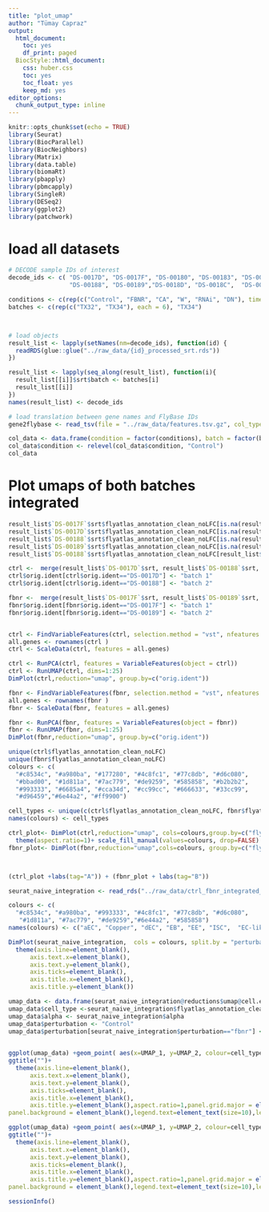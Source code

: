 ```yaml
---
title: "plot_umap"
author: "Tümay Capraz"
output:
  html_document:
    toc: yes
    df_print: paged
  BiocStyle::html_document:
    css: huber.css
    toc: yes
    toc_float: yes
    keep_md: yes
editor_options: 
  chunk_output_type: inline
---
```


```r
knitr::opts_chunk$set(echo = TRUE)
library(Seurat)
library(BiocParallel)
library(BiocNeighbors)
library(Matrix)
library(data.table)
library(biomaRt)
library(pbapply)
library(pbmcapply)
library(SingleR)
library(DESeq2)
library(ggplot2)
library(patchwork)
```


# load all datasets

```r

# DECODE sample IDs of interest
decode_ids <- c( "DS-0017D", "DS-0017F", "DS-00180", "DS-00183", "DS-00182","DS-00181",
                 "DS-00188", "DS-00189","DS-0018D", "DS-0018C",  "DS-0018B", "DS-0018A", "DS-0018E")

conditions <- c(rep(c("Control", "FBNR", "CA", "W", "RNAi", "DN"), times = 2), "arm_CA")
batches <- c(rep(c("TX32", "TX34"), each = 6), "TX34")               



# load objects
result_list <- lapply(setNames(nm=decode_ids), function(id) {
  readRDS(glue::glue("../raw_data/{id}_processed_srt.rds"))
})

result_list <- lapply(seq_along(result_list), function(i){
  result_list[[i]]$srt$batch <- batches[i]
  result_list[[i]]
})
names(result_list) <- decode_ids

# load translation between gene names and FlyBase IDs
gene2flybase <- read_tsv(file = "../raw_data/features.tsv.gz", col_types = "cc_", col_names = c("FlyBaseID", "Name"))

col_data <- data.frame(condition = factor(conditions), batch = factor(batches), row.names = decode_ids)
col_data$condition <- relevel(col_data$condition, "Control")
col_data
```

# Plot umaps of both batches integrated

```r
result_list$`DS-0017F`$srt$flyatlas_annotation_clean_noLFC[is.na(result_list$`DS-0017F`$srt$flyatlas_annotation_clean_noLFC)] <- "unk"
result_list$`DS-0017D`$srt$flyatlas_annotation_clean_noLFC[is.na(result_list$`DS-0017D`$srt$flyatlas_annotation_clean_noLFC)] <- "unk"
result_list$`DS-00188`$srt$flyatlas_annotation_clean_noLFC[is.na(result_list$`DS-00188`$srt$flyatlas_annotation_clean_noLFC)] <- "unk"
result_list$`DS-00189`$srt$flyatlas_annotation_clean_noLFC[is.na(result_list$`DS-00189`$srt$flyatlas_annotation_clean_noLFC)] <- "unk"
result_list$`DS-00188`$srt$flyatlas_annotation_clean_noLFC[result_list$`DS-00188`$srt$flyatlas_annotation_clean_noLFC =="unannotated"] <- "unk"

ctrl <-  merge(result_list$`DS-0017D`$srt, result_list$`DS-00188`$srt, merge.data=TRUE)
ctrl$orig.ident[ctrl$orig.ident=="DS-0017D"] <- "batch 1"
ctrl$orig.ident[ctrl$orig.ident=="DS-00188"] <- "batch 2"

fbnr <-  merge(result_list$`DS-0017F`$srt, result_list$`DS-00189`$srt, merge.data=TRUE)
fbnr$orig.ident[fbnr$orig.ident=="DS-0017F"] <- "batch 1"
fbnr$orig.ident[fbnr$orig.ident=="DS-00189"] <- "batch 2"


ctrl <- FindVariableFeatures(ctrl, selection.method = "vst", nfeatures = 2000)
all.genes <- rownames(ctrl )
ctrl <- ScaleData(ctrl, features = all.genes)

ctrl <- RunPCA(ctrl, features = VariableFeatures(object = ctrl))
ctrl <- RunUMAP(ctrl, dims=1:25)
DimPlot(ctrl,reduction="umap", group.by=c("orig.ident"))

fbnr <- FindVariableFeatures(fbnr, selection.method = "vst", nfeatures = 2000)
all.genes <- rownames(fbnr )
fbnr <- ScaleData(fbnr, features = all.genes)

fbnr <- RunPCA(fbnr, features = VariableFeatures(object = fbnr))
fbnr <- RunUMAP(fbnr, dims=1:25)
DimPlot(fbnr,reduction="umap", group.by=c("orig.ident"))

unique(ctrl$flyatlas_annotation_clean_noLFC)
unique(fbnr$flyatlas_annotation_clean_noLFC)
colours <- c(
  "#c8534c", "#a980ba", "#177280", "#4c8fc1", "#77c8db", "#d6c080",
  "#bbad00", "#1d811a", "#7ac779", "#de9259", "#585858", "#b2b2b2",
  "#993333", "#6685a4", "#cca34d", "#cc99cc", "#666633", "#33cc99",
  "#d96459","#6e44a2", "#ff9900")

cell_types <- unique(c(ctrl$flyatlas_annotation_clean_noLFC, fbnr$flyatlas_annotation_clean_noLFC))
names(colours) <- cell_types

ctrl_plot<- DimPlot(ctrl,reduction="umap", cols=colours,group.by=c("flyatlas_annotation_clean_noLFC")) + ggtitle("")+ 
  theme(aspect.ratio=1)+ scale_fill_manual(values=colours, drop=FALSE)
fbnr_plot<- DimPlot(fbnr,reduction="umap",cols=colours, group.by=c("flyatlas_annotation_clean_noLFC"))+ ggtitle("")+ theme(aspect.ratio=1)+ scale_color_manual(values=colours, drop=FALSE)



(ctrl_plot +labs(tag="A")) + (fbnr_plot + labs(tag="B"))
```


```r

seurat_naive_integration <- read_rds("../raw_data/ctrl_fbnr_integrated_filtered_clean_noLFC.rds")

colours <- c(
  "#c8534c", "#a980ba", "#993333", "#4c8fc1", "#77c8db", "#d6c080",
   "#1d811a", "#7ac779", "#de9259","#6e44a2", "#585858")
names(colours) <- c("aEC", "Copper", "dEC", "EB", "EE", "ISC",  "EC-like", "MT", "pEC", "EC", "unk")

DimPlot(seurat_naive_integration,  cols = colours, split.by = "perturbation", group.by="flyatlas_annotation_clean_noLFC") + ggtitle("") +
  theme(axis.line=element_blank(),
      axis.text.x=element_blank(),
      axis.text.y=element_blank(),
      axis.ticks=element_blank(),
      axis.title.x=element_blank(),
      axis.title.y=element_blank())

umap_data <- data.frame(seurat_naive_integration@reductions$umap@cell.embeddings)
umap_data$cell_type <-seurat_naive_integration$flyatlas_annotation_clean_noLFC
umap_data$alpha <- seurat_naive_integration$alpha
umap_data$perturbation <- "Control"
umap_data$perturbation[seurat_naive_integration$perturbation=="fbnr"] <- "APC RNAi"
  

ggplot(umap_data) +geom_point( aes(x=UMAP_1, y=UMAP_2, colour=cell_type, shape=perturbation), size=.1)+ scale_color_manual(values =colours,name = "cell_types")+
ggtitle("")+
  theme(axis.line=element_blank(),
      axis.text.x=element_blank(),
      axis.text.y=element_blank(),
      axis.ticks=element_blank(),
      axis.title.x=element_blank(),
      axis.title.y=element_blank(),aspect.ratio=1,panel.grid.major = element_blank(), panel.grid.minor = element_blank(),
panel.background = element_blank(),legend.text=element_text(size=10),legend.title=element_blank())+ guides(colour = guide_legend(override.aes = list(size=2.5)), shape = guide_legend(override.aes = list(size=2.5)))

ggplot(umap_data) +geom_point( aes(x=UMAP_1, y=UMAP_2, colour=cell_type, alpha=perturbation), size=.1)+ scale_color_manual(values =colours,name = "cell_types")+scale_alpha_manual(values =c(0.8,0.1))+
ggtitle("")+
  theme(axis.line=element_blank(),
      axis.text.x=element_blank(),
      axis.text.y=element_blank(),
      axis.ticks=element_blank(),
      axis.title.x=element_blank(),
      axis.title.y=element_blank(),aspect.ratio=1,panel.grid.major = element_blank(), panel.grid.minor = element_blank(),
panel.background = element_blank(),legend.text=element_text(size=10),legend.title=element_blank())+ guides(colour = guide_legend(override.aes = list(size=2.5)), alpha = guide_legend(override.aes = list(size=2.5)))

```


```r
sessionInfo()
```



